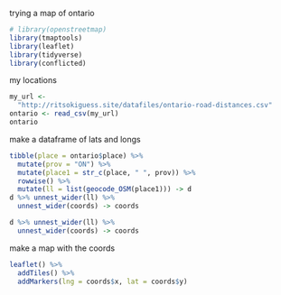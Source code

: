 trying a map of ontario

```r
# library(openstreetmap)
library(tmaptools)
library(leaflet)
library(tidyverse)
library(conflicted)
```

my locations

```r
my_url <- 
  "http://ritsokiguess.site/datafiles/ontario-road-distances.csv"
ontario <- read_csv(my_url)
ontario
```

make a dataframe of lats and longs

```r
tibble(place = ontario$place) %>% 
  mutate(prov = "ON") %>% 
  mutate(place1 = str_c(place, " ", prov)) %>% 
  rowwise() %>% 
  mutate(ll = list(geocode_OSM(place1))) -> d
d %>% unnest_wider(ll) %>% 
  unnest_wider(coords) -> coords
```

```r
d %>% unnest_wider(ll) %>% 
  unnest_wider(coords) -> coords
```

make a map with the coords

```r
leaflet() %>% 
  addTiles() %>% 
  addMarkers(lng = coords$x, lat = coords$y)
```

